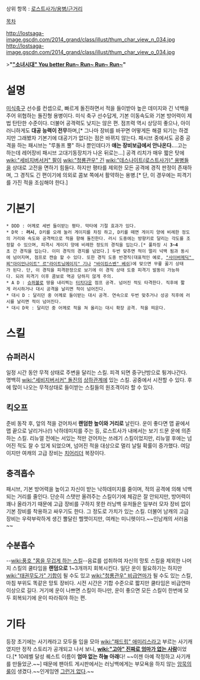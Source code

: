상위 항목 : [[로스트사가/용병/근거리]]

[[목차]]

http://lostsaga-image.gscdn.com/2014_grand/class/illust/thum_char_view_n_034.jpg
http://lostsaga-image.gscdn.com/2014_grand/class/illust/thum_char_view_o_034.jpg

>'''"[["소녀시대" You better Run~ Run~ Run~ Run~]]"'''

= 설명 =
[[미식축구]] 선수를 컨셉으로, 빠르게 돌진하면서 적을 들이받아 높은 데미지와 긴 넉백을 주어 위협하는 돌진형 용병이다. 미식 축구 선수답게, 기본 이동속도와 기본 방어력이 제법 탄탄한 수준이다. 더불어 공격력도 낮지는 않은 편. 점프력 역시 상당히 좋으나, 아이러니하게도 '''대공 능력이 전무'''하며,[* 그나마 장비를 바꾸면 어떻게든 해결 되기는 하겠지만 그래봤자 기본기에 대공기가 없다는 점은 바뀌지 않는다. 패시브 중에서도 공중 공격을 하는 패시브는 "루돌프 뿔" 하나 뿐인데다가 '''얘는 장비보급에서 안나온다.'''...고는 하는데 레어장비 패시브 고대기동장치가 나온 뒤로는...] 공격 리치가 매우 짧은 탓에 [[wiki:"세비지버서커" 팔이]] [[wiki:"청룡관우" 긴]] [[wiki:"데스나이트(로스트사가)" 용병들]]을 상대로 고전을 면하기 힘들다. 하지만 평타를 제외한 모든 공격에 경직 판정이 존재하며, 그 경직도 긴 편이기에 의외로 콤보 쪽에서 활약하는 용병.[* 단, 이 경우에는 피격기를 가진 적을 조심해야 한다.]

= 기본기 =
 * DDD : 어께로 세번 들이받는 평타. 막타에 기절 효과가 있다.
 * D꾹 : '''러시''', D키를 오래 눌러 게이지를 차징 하고, D키를 떼면 게이지 양에 비례한 정도의 거리와 속도와 공격력으로 적을 향해 돌진한다. 러시 도중에는 방향키로 달리는 각도를 조정할 수 있으며, 피격시 게이지 양에 비례한 정도의 경직을 입는다.[* 풀차징 시 '''3~4'''초 간 경직을 입는다. 이미 경직의 경지를 넘었다.] 두번 맞추면 적이 멀리 넉백 됨과 동시에 넘어지며, 점프로 캔슬 할 수 있다. 또한 경직 도중 반경직(대표적인 예로, [["사이버메딕" 찌]][["아이언나이트" 르]][["라이트닝메이지" 기]]나 [["바이킹스벤" 베쉬]])에 맞으면 무릎 꿇기 상태가 된다. 단, 이 경직을 피격판정으로 보기에 이 경직 상태 도중 피격기 발동이 가능하다. 되려 피격기 이후 콤보로 역공 당하지 않게 주의.
 * A D : [[슈퍼볼]]로 땅을 내리찍는 [[터치다운]] 점프 공격. 넘어진 적도 타격한다. 직후에 짧게 러시하거나 대시 공격을 날리면 적이 넘어진다.
 * 대시 D : 달리던 중 어께로 들이받는 대시 공격. 연속으로 두번 맞추거나 성공 직후에 러시를 날리면 적이 넘어진다.
 * 대시 D꾹 : 달리던 중 어께로 적을 쳐 올리는 대시 확장 공격. 적을 띄운다.

= 스킬 =
== 슈퍼러시 ==
일정 시간 동안 무적 상태로 주변을 달리는 스킬. 피격 되면 중구난방으로 튕겨나간다. 명백히 [[wiki:"세비지버서커" 돌진]]의 [[상하관계]]에 있는 스킬. 공중에서 시전할 수 있다. 후에 많이 나오는 무적상태로 들이받는 스킬들의 원조격이라 할 수 있다.

== 킥오프 ==
준비 동작 후, 앞의 적을 걷어차서 '''랜덤한 높이와 거리로''' 날린다. 운이 좋다면 맵 끝에서 맵 끝으로 날리거나(!) 낙하데미지를 주는 등, 로스트사가 내에서는 보기 드문 운에 의존하는 스킬. 리뉴얼 전에는 서있는 적만 걷어차는 쓰레기 스킬이었지만, 리뉴얼 후에는 넘어진 적도 찰 수 있게 되었으며, 넘어진 적을 대상으로 멀리 날릴 확률이 증가했다. 여담이지만 여캐의 고급 장비는 [[치어리더]] 복장이다.

== 충격흡수 ==
패시브, 기본 방어력을 높이고 자신이 받는 낙하데미지를 줄이며, 적의 공격에 의해 넉백되는 거리를 줄인다. 단순히 스탯만 올려주는 스킬이기에 체감은 잘 안되지만, 방어력이 꽤나 올라가기 때문에 고급 장비를 구하지 못한 러닝백 유저들은 일부러 모자 장비 없이 기본 장비를 착용하고 싸우기도 한다. 그 정도로 가치가 있는 스킬. 더불어 남캐의 고급 장비는 우락부락하게 생긴 뿔달린 헬맷이지만, 여캐는 미니헷이다.~~인남캐의 서러움~~

== 수분흡수 ==
--[[wiki:풍호 "몸을 무겁게 하는 스킬]]--음료를 섭취하여 자신의 망토 스킬을 제외한 나머지 스킬의 쿨타임을 '''랜덤으로''' 1~3개까지 회복시킨다. 일단 운이 필요하기는 하지만 [[wiki:"태권무도가" 기합]]이 될 수도 있고 [[wiki:"청룡관우" 비급연마]]가 될 수도 있는 스킬, 마침 부위도 똑같은 망토 장비다. 시전 시간은 기합 수준으로 짧지만 쿨타임은 비급연마 이상으로 길다. 거기에 운이 나쁘면 스킬이 하나만, 운이 좋으면 모든 스킬이 한번에 모두 회복되기에 운이 따라줘야 하는 편.

= 기타 =
등장 초기에는 사기캐라고 모두들 입을 모아 [[wiki:"패드립" 애미리스]]라고 부르는 사기캐였지만 정작 스토리가 공개되고 나서 보니, '''[[wiki:"고아" 진짜로 엄마가 없는 사람]]'''이었다.[* 10레벨 달성 퀘스트 이름이 '''엄마 없는 하늘 아래'''다! ~~이젠 아예 작정하고 사기캐를 만들었군.~~] 때문에 팬아트 게시판에서는 러닝백에게는 부모욕을 하지 않는 [[암묵의 룰]]이 생겼다.~~인게임엔 [[그런거 없다]].~~
